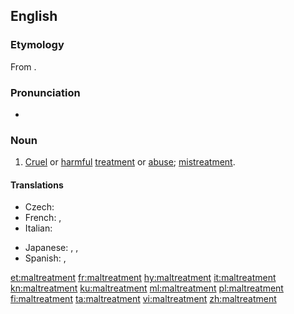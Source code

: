 ==English==

===Etymology===
From {{prefix|mal|treatment|lang=en}}.

===Pronunciation===
* {{a|UK}} {{IPA|/malˈtɹiːtmənt/|lang=en}}

===Noun===
{{en-noun|~}}

# [[cruel|Cruel]] or [[harmful]] [[treatment]] or [[abuse]]; [[mistreatment]].

====Translations====
{{trans-top|cruel or harmful treatment}}
* Czech: {{t|cs|týrání|n}}
* French: {{t+|fr|sévice|m}}, {{t+|fr|maltraitement|m}}
* Italian: {{t+|it|maltrattamento|m}}
{{trans-mid}}
* Japanese: {{t+|ja|虐待|tr=gyakutai}}, {{t+|ja|差別|tr=sabetsu}}, {{t|ja|冷遇|tr=reigū}}
* Spanish: {{t+|es|maltrato|m}}, {{t+|es|abuso|m}}
{{trans-bottom}}

[[et:maltreatment]]
[[fr:maltreatment]]
[[hy:maltreatment]]
[[it:maltreatment]]
[[kn:maltreatment]]
[[ku:maltreatment]]
[[ml:maltreatment]]
[[pl:maltreatment]]
[[fi:maltreatment]]
[[ta:maltreatment]]
[[vi:maltreatment]]
[[zh:maltreatment]]